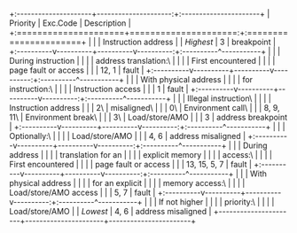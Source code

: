 +:---------------------+---------------------:+:----------------------+
| Priority             |             Exc.Code | Description           |
+:=====================+=====================:+:======================+
|                      |                      | Instruction address   |
| *Highest*            |                    3 | breakpoint            |
+:----------v----------+----------v----------:+:----------^-----------+
|                      |                      | During instruction    |
|                      |                      | address translation:\ |
|                      |                      | First encountered     |
|                      |                      | page fault or access  |
|                      |                12, 1 | fault                 |
+:----------v----------+----------v----------:+:----------^-----------+
|                      |                      | With physical address |
|                      |                      | for instruction:\     |
|                      |                      | Instruction access    |
|                      |                    1 | fault                 |
+:----------v----------+----------v----------:+:----------^-----------+
|                      |                      | Illegal instruction\  |
|                      |                      | Instruction address   |
|                      |                   2\ | misaligned\           |
|                      |                   0\ | Environment call\     |
|                      |            8, 9, 11\ | Environment break\    |
|                      |                   3\ | Load/store/AMO        |
|                      |                    3 | address breakpoint    |
+:----------v----------+----------v----------:+:----------^-----------+
|                      |                      | Optionally:\          |
|                      |                      | Load/store/AMO        |
|                      |                 4, 6 | address misaligned    |
+:----------v----------+----------v----------:+:----------^-----------+
|                      |                      | During address        |
|                      |                      | translation for an    |
|                      |                      | explicit memory       |
|                      |                      | access:\              |
|                      |                      | First encountered     |
|                      |                      | page fault or access  |
|                      |         13, 15, 5, 7 | fault                 |
+:----------v----------+----------v----------:+:----------^-----------+
|                      |                      | With physical address |
|                      |                      | for an explicit       |
|                      |                      | memory access:\       |
|                      |                      | Load/store/AMO access |
|                      |                 5, 7 | fault                 |
+:----------v----------+----------v----------:+:----------^-----------+
|                      |                      | If not higher         |
|                      |                      | priority:\            |
|                      |                      | Load/store/AMO        |
| *Lowest*             |                 4, 6 | address misaligned    |
+----------------------+----------------------+-----------------------+
